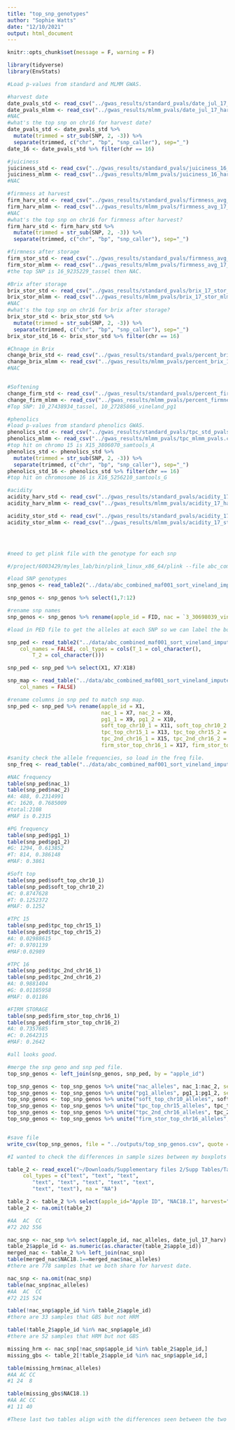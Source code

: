 ```yaml
---
title: "top_snp_genotypes"
author: "Sophie Watts"
date: "12/10/2021"
output: html_document
---
```


```r
knitr::opts_chunk$set(message = F, warning = F)

library(tidyverse)
library(EnvStats)

```


```r
#Load p-values from standard and MLMM GWAS.

#harvest date
date_pvals_std <- read_csv("../gwas_results/standard_pvals/date_jul_17_harv_std_pvals.csv")
date_pvals_mlmm <- read_csv("../gwas_results/mlmm_pvals/date_jul_17_harv_mlmm_pvals.csv")
#NAC
#what's the top snp on chr16 for harvest date?
date_pvals_std <- date_pvals_std %>%
  mutate(trimmed = str_sub(SNP, 2, -3)) %>% 
  separate(trimmed, c("chr", "bp", "snp_caller"), sep="_")
date_16 <- date_pvals_std %>% filter(chr == 16)

#juiciness
juiciness_std <- read_csv("../gwas_results/standard_pvals/juiciness_16_harv_std_pvals.csv")
juiciness_mlmm <- read_csv("../gwas_results/mlmm_pvals/juiciness_16_harv_mlmm_pvals.csv")
#NAC

#firmness at harvest
firm_harv_std <- read_csv("../gwas_results/standard_pvals/firmness_avg_17_harv_std_pvals.csv")
firm_harv_mlmm <- read_csv("../gwas_results/mlmm_pvals/firmness_avg_17_harv_mlmm_pvals.csv")
#NAC
#what's the top snp on chr16 for firmness after harvest?
firm_harv_std <- firm_harv_std %>%
  mutate(trimmed = str_sub(SNP, 2, -3)) %>% 
  separate(trimmed, c("chr", "bp", "snp_caller"), sep="_")

#firmness after storage
firm_stor_std <- read_csv("../gwas_results/standard_pvals/firmness_avg_17_stor_std_pvals.csv")
firm_stor_mlmm <- read_csv("../gwas_results/mlmm_pvals/firmness_avg_17_stor_mlmm_pvals.csv")
#the top SNP is 16_9235229_tassel then NAC.

#Brix after storage
brix_stor_std <- read_csv("../gwas_results/standard_pvals/brix_17_stor_std_pvals.csv")
brix_stor_mlmm <- read_csv("../gwas_results/mlmm_pvals/brix_17_stor_mlmm_pvals.csv")
#NAC
#what's the top snp on chr16 for brix after storage?
brix_stor_std <- brix_stor_std %>%
  mutate(trimmed = str_sub(SNP, 2, -3)) %>% 
  separate(trimmed, c("chr", "bp", "snp_caller"), sep="_")
brix_stor_std_16 <- brix_stor_std %>% filter(chr == 16)

#Chnage in Brix
change_brix_std <- read_csv("../gwas_results/standard_pvals/percent_brix_17_std_pvals.csv")
change_brix_mlmm <- read_csv("../gwas_results/mlmm_pvals/percent_brix_17_mlmm_pvals.csv")
#NAC


#Softening
change_firm_std <- read_csv("../gwas_results/standard_pvals/percent_firmness_avg_17_std_pvals.csv")
change_firm_mlmm <- read_csv("../gwas_results/mlmm_pvals/percent_firmness_avg_17_mlmm_pvals.csv")
#Top SNP: 10_27438934_tassel, 10_27285866_vineland_pg1

#phenolics
#load p-values from standard phenolics GWAS.
phenolics_std <- read_csv("../gwas_results/standard_pvals/tpc_std_pvals.csv")
phenolics_mlmm <- read_csv("../gwas_results/mlmm_pvals/tpc_mlmm_pvals.csv")
#top hit on chromo 15 is X15_3806070_samtools_A
phenolics_std <- phenolics_std %>%
  mutate(trimmed = str_sub(SNP, 2, -3)) %>% 
  separate(trimmed, c("chr", "bp", "snp_caller"), sep="_")
phenolics_std_16 <- phenolics_std %>% filter(chr == 16)
#top hit on chromosome 16 is X16_5256210_samtools_G

#acidity
acidity_harv_std <- read_csv("../gwas_results/standard_pvals/acidity_17_harv_std_pvals.csv")
acidity_harv_mlmm <- read_csv("../gwas_results/mlmm_pvals/acidity_17_harv_mlmm_pvals.csv")

acidity_stor_std <- read_csv("../gwas_results/standard_pvals/acidity_17_stor_std_pvals.csv")
acidity_stor_mlmm <- read_csv("../gwas_results/mlmm_pvals/acidity_17_stor_mlmm_pvals.csv")





```


```r
#need to get plink file with the genotype for each snp

#/project/6003429/myles_lab/bin/plink_linux_x86_64/plink --file abc_combined_maf001_sort_vineland_imputed_pheno_hetero90_maf001 --extract top_snps.txt --out abc_combined_maf001_sort_vineland_imputed_pheno_hetero90_maf001_top_gwas_snps --recode A

#load SNP genotypes
snp_genos <- read_table2("../data/abc_combined_maf001_sort_vineland_imputed_pheno_hetero90_maf001_top_gwas_snps.raw")

snp_genos <- snp_genos %>% select(1,7:12)

#rename snp names
snp_genos <- snp_genos %>% rename(apple_id = FID, nac = `3_30698039_vineland_nac_A`, pg1 = `10_27285866_vineland_pg1_T`, soft_top_chr10 = `10_27438934_tassel_T`, tpc_top_chr15 = `15_3806070_samtools_A`, tpc_2nd_chr16 = `16_5256210_samtools_G`, firm_stor_top_chr16 = `16_9235229_tassel_C`)

#load in PED file to get the alleles at each SNP so we can label the boxplots accordingly.

snp_ped <- read_table2("../data/abc_combined_maf001_sort_vineland_imputed_pheno_hetero90_maf001_top_gwas_snps.ped", 
    col_names = FALSE, col_types = cols(T_1 = col_character(), 
        T_2 = col_character()))

snp_ped <- snp_ped %>% select(X1, X7:X18)

snp_map <- read_table("../data/abc_combined_maf001_sort_vineland_imputed_pheno_hetero90_maf001_top_gwas_snps.map", 
    col_names = FALSE)

#rename columns in snp ped to match snp map.
snp_ped <- snp_ped %>% rename(apple_id = X1, 
                              nac_1 = X7, nac_2 = X8,
                              pg1_1 = X9, pg1_2 = X10, 
                              soft_top_chr10_1 = X11, soft_top_chr10_2 = X12,
                              tpc_top_chr15_1 = X13, tpc_top_chr15_2 = X14,
                              tpc_2nd_chr16_1 = X15, tpc_2nd_chr16_2 = X16,
                              firm_stor_top_chr16_1 = X17, firm_stor_top_chr16_2 = X18)

#sanity check the allele frequencies, so load in the freq file.
snp_freq <- read_table("../data/abc_combined_maf001_sort_vineland_imputed_pheno_hetero90_maf001.frq")

#NAC frequency
table(snp_ped$nac_1)
table(snp_ped$nac_2)
#A: 488, 0.2314991
#C: 1620, 0.7685009
#total:2108
#MAF is 0.2315

#PG frequency
table(snp_ped$pg1_1)
table(snp_ped$pg1_2)
#G: 1294, 0.613852
#T: 814, 0.386148
#MAF: 0.3861

#Soft top
table(snp_ped$soft_top_chr10_1)
table(snp_ped$soft_top_chr10_2)
#C: 0.8747628
#T: 0.1252372
#MAF: 0.1252

#TPC 15
table(snp_ped$tpc_top_chr15_1)
table(snp_ped$tpc_top_chr15_2)
#A: 0.02988615
#T: 0.9701139
#MAF:0.02989

#TPC 16
table(snp_ped$tpc_2nd_chr16_1)
table(snp_ped$tpc_2nd_chr16_2)
#A: 0.9881404
#G: 0.01185958
#MAF: 0.01186

#FIRM STORAGE
table(snp_ped$firm_stor_top_chr16_1)
table(snp_ped$firm_stor_top_chr16_2)
#A: 0.7357685
#C: 0.2642315
#MAF: 0.2642

#all looks good.

#merge the snp geno and snp ped file.
top_snp_genos <- left_join(snp_genos, snp_ped, by = "apple_id")

top_snp_genos <- top_snp_genos %>% unite("nac_alleles", nac_1:nac_2, sep = "")
top_snp_genos <- top_snp_genos %>% unite("pg1_alleles", pg1_1:pg1_2, sep = "")
top_snp_genos <- top_snp_genos %>% unite("soft_top_chr10_alleles", soft_top_chr10_1:soft_top_chr10_2, sep = "")
top_snp_genos <- top_snp_genos %>% unite("tpc_top_chr15_alleles", tpc_top_chr15_1:tpc_top_chr15_2, sep = "")
top_snp_genos <- top_snp_genos %>% unite("tpc_2nd_chr16_alleles", tpc_2nd_chr16_1:tpc_2nd_chr16_2, sep = "")
top_snp_genos <- top_snp_genos %>% unite("firm_stor_top_chr16_alleles", firm_stor_top_chr16_1:firm_stor_top_chr16_2, sep = "")


#save file
write_csv(top_snp_genos, file = "../outputs/top_snp_genos.csv", quote = "none")


```



```r

#I wanted to check the differences in sample sizes between my boxplots and Zoe from the NAC paper. All checked out to be fine, in summary there are some samples that she has that I don't have because samples failed GBS, she doesn't have samples I have because I there was no HRM data for some samples but there genotype ended up being imputed.

table_2 <- read_excel("~/Downloads/Supplementary files 2/Supp Tables/Table 2.xlsx", 
     col_types = c("text", "text", "text", 
        "text", "text", "text", "text", "text", 
        "text", "text"), na = "NA")

table_2 <- table_2 %>% select(apple_id="Apple ID", "NAC18.1", harvest="Harvest Date (Julian Days)")
table_2 <- na.omit(table_2)

#AA  AC  CC 
#72 202 556 

nac_snp <- nac_snp %>% select(apple_id, nac_alleles, date_jul_17_harv)
table_2$apple_id <- as.numeric(as.character(table_2$apple_id))
merged_nac <- table_2 %>% left_join(nac_snp)
table(merged_nac$NAC18.1==merged_nac$nac_alleles)
#there are 778 samples that we both share for harvest date.

nac_snp <- na.omit(nac_snp)
table(nac_snp$nac_alleles)
#AA  AC  CC 
#72 215 524 

table(!nac_snp$apple_id %in% table_2$apple_id)
#there are 33 samples that GBS but not HRM

table(!table_2$apple_id %in% nac_snp$apple_id)
#there are 52 samples that HRM but not GBS

missing_hrm <- nac_snp[!nac_snp$apple_id %in% table_2$apple_id,]
missing_gbs <- table_2[!table_2$apple_id %in% nac_snp$apple_id,]

table(missing_hrm$nac_alleles)
#AA AC CC 
#1 24  8 

table(missing_gbs$NAC18.1)
#AA AC CC 
#1 11 40 

#These last two tables align with the differences seen between the two sets of genotype sets. As an example I have AA that Zoe doens't and she has one AA that don't have, but it balances out for us both to have the same overall number of AAs.





```

